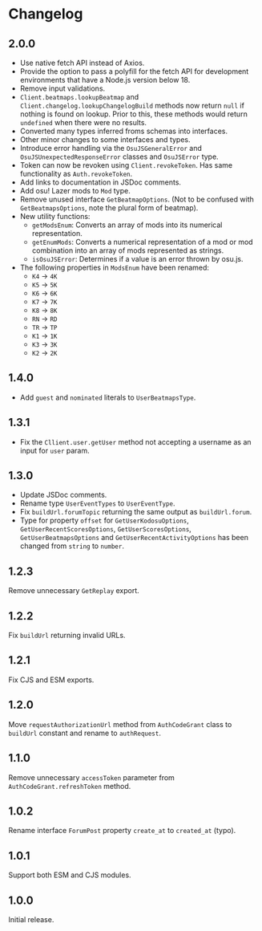 # Changelog

## 2.0.0

- Use native fetch API instead of Axios.
- Provide the option to pass a polyfill for the fetch API for development environments that have a Node.js version below 18.
- Remove input validations.
- `Client.beatmaps.lookupBeatmap` and `Client.changelog.lookupChangelogBuild` methods now return `null` if nothing is found on lookup. Prior to this, these methods would return `undefined` when there were no results.
- Converted many types inferred froms schemas into interfaces.
- Other minor changes to some interfaces and types.
- Introduce error handling via the `OsuJSGeneralError` and `OsuJSUnexpectedResponseError` classes and `OsuJSError` type.
- Token can now be revoken using `Client.revokeToken`. Has same functionality as `Auth.revokeToken`.
- Add links to documentation in JSDoc comments.
- Add osu! Lazer mods to `Mod` type.
- Remove unused interface `GetBeatmapOptions`. (Not to be confused with `GetBeatmapsOptions`, note the plural form of beatmap).
- New utility functions:
  - `getModsEnum`: Converts an array of mods into its numerical representation.
  - `getEnumMods`: Converts a numerical representation of a mod or mod combination into an array of mods represented as strings.
  - `isOsuJSError`: Determines if a value is an error thrown by osu.js.
- The following properties in `ModsEnum` have been renamed:
  - `K4` -> `4K`
  - `K5` -> `5K`
  - `K6` -> `6K`
  - `K7` -> `7K`
  - `K8` -> `8K`
  - `RN` -> `RD`
  - `TR` -> `TP`
  - `K1` -> `1K`
  - `K3` -> `3K`
  - `K2` -> `2K`

## 1.4.0

- Add `guest` and `nominated` literals to `UserBeatmapsType`.

## 1.3.1

- Fix the `Cllient.user.getUser` method not accepting a username as an input for `user` param.

## 1.3.0

- Update JSDoc comments.
- Rename type `UserEventTypes` to `UserEventType`.
- Fix `buildUrl.forumTopic` returning the same output as `buildUrl.forum`.
- Type for property `offset` for `GetUserKodosuOptions`, `GetUserRecentScoresOptions`, `GetUserScoresOptions`, `GetUserBeatmapsOptions` and `GetUserRecentActivityOptions` has been changed from `string` to `number`.

## 1.2.3

Remove unnecessary `GetReplay` export.

## 1.2.2

Fix `buildUrl` returning invalid URLs.

## 1.2.1

Fix CJS and ESM exports.

## 1.2.0

Move `requestAuthorizationUrl` method from `AuthCodeGrant` class to `buildUrl` constant and rename to `authRequest`.

## 1.1.0

Remove unnecessary `accessToken` parameter from `AuthCodeGrant.refreshToken` method.

## 1.0.2

Rename interface `ForumPost` property `create_at` to `created_at` (typo).

## 1.0.1

Support both ESM and CJS modules.

## 1.0.0

Initial release.
